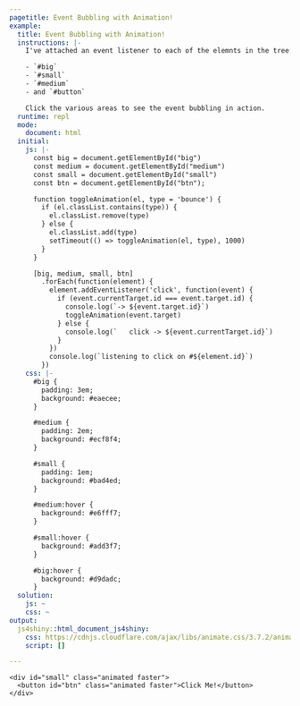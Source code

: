 ```yaml
---
pagetitle: Event Bubbling with Animation!
example:
  title: Event Bubbling with Animation!
  instructions: |-
    I've attached an event listener to each of the elemnts in the tree:

    - `#big`
    - `#small`
    - `#medium`
    - and `#button`

    Click the various areas to see the event bubbling in action.
  runtime: repl
  mode:
    document: html
  initial:
    js: |-
      const big = document.getElementById("big")
      const medium = document.getElementById("medium")
      const small = document.getElementById("small")
      const btn = document.getElementById("btn");

      function toggleAnimation(el, type = 'bounce') {
        if (el.classList.contains(type)) {
          el.classList.remove(type)
        } else {
          el.classList.add(type)
          setTimeout(() => toggleAnimation(el, type), 1000)
        }
      }

      [big, medium, small, btn]
        .forEach(function(element) {
          element.addEventListener('click', function(event) {
            if (event.currentTarget.id === event.target.id) {
              console.log(`-> ${event.target.id}`)
              toggleAnimation(event.target)
            } else {
              console.log(`   click -> ${event.currentTarget.id}`)
            }
          })
          console.log(`listening to click on #${element.id}`)
        })
    css: |-
      #big {
        padding: 3em;
        background: #eaecee;
      }

      #medium {
        padding: 2em;
        background: #ecf8f4;
      }

      #small {
        padding: 1em;
        background: #bad4ed;
      }

      #medium:hover {
        background: #e6fff7;
      }

      #small:hover {
        background: #add3f7;
      }

      #big:hover {
        background: #d9dadc;
      }
  solution:
    js: ~
    css: ~
output:
  js4shiny::html_document_js4shiny:
    css: https://cdnjs.cloudflare.com/ajax/libs/animate.css/3.7.2/animate.min.css
    script: []

---
```

<div><!--for pandoc-->
<div id="big" class="animated faster">
  <div id="medium" class="animated faster">
    <div id="small" class="animated faster">
      <button id="btn" class="animated faster">Click Me!</button>
    </div>
  </div>
</div>
</div><!--for pandoc-->